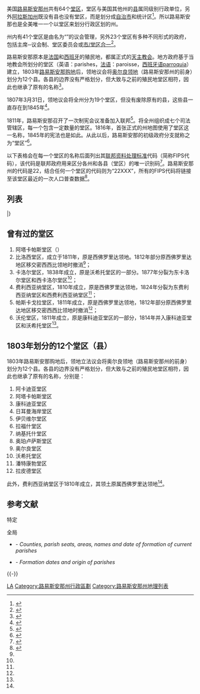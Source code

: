 {{noteTA
|G1= USState
|G2= Country
|1=zh-cn:路易斯安那州; zh-tw:路易斯安那州; zh-hk:路易斯安娜州;
|2=zh-hans:县;zh-hant:縣;zh-tw:郡
}}
{{Image label begin|image=Louisiana Locator Map.PNG|width={{{width|331}}}|float={{{float|right}}}}}
{{Image label|x=172|y=31 |scale={{{width|331}}}/331|text=[[东卡洛尔堂区_(路易斯安那州)|EC]]}}
{{Image label|x=160|y=18 |scale={{{width|331}}}/331|text=[[西卡洛尔堂区_(路易斯安那州)|WC]]}}
{{Image label|x=137|y=17 |scale={{{width|331}}}/331|text=[[莫豪斯堂区_(路易斯安那州)|MH]]}}
{{Image label|x=104|y=16 |scale={{{width|331}}}/331|text=[[尤宁堂区_(路易斯安那州)|UN]]}}
{{Image label|x=87 |y=35 |scale={{{width|331}}}/331|text=[[林肯堂区_(路易斯安那州)|LN]]}}
{{Image label|x=67 |y=17 |scale={{{width|331}}}/331|text=[[克莱本堂区_(路易斯安那州)|CL]]}}
{{Image label|x=46 |y=35 |scale={{{width|331}}}/331|text=[[韦伯斯特堂区_(路易斯安那州)|WE]]}}
{{Image label|x=28 |y=19 |scale={{{width|331}}}/331|text=[[博西尔堂区_(路易斯安那州)|BO]]}}
{{Image label|x=14 |y=45 |scale={{{width|331}}}/331|text=[[卡多堂区_(路易斯安那州)|CD]]}}
{{Image label|x=20 |y=74 |scale={{{width|331}}}/331|text=[[德索托堂区_(路易斯安那州)|DS]]}}
{{Image label|x=46 |y=71 |scale={{{width|331}}}/331|text=[[红河堂区_(路易斯安那州)|RR]]}}
{{Image label|x=67 |y=56 |scale={{{width|331}}}/331|text=[[边维尔堂区_(路易斯安那州)|BV]]}}
{{Image label|x=95 |y=56 |scale={{{width|331}}}/331|text=[[杰克逊堂区_(路易斯安那州)|JK]]}}
{{Image label|x=116|y=46 |scale={{{width|331}}}/331|text=[[沃希托堂区_(路易斯安那州)|OU]]}}
{{Image label|x=140|y=46 |scale={{{width|331}}}/331|text=[[里奇兰堂区_(路易斯安那州)|RH]]}}
{{Image label|x=171|y=50 |scale={{{width|331}}}/331|text=[[麦迪逊堂区_(路易斯安那州)|MA]]}}
{{Image label|x=148|y=70 |scale={{{width|331}}}/331|text=[[富兰克林堂区_(路易斯安那州)|FK]]}}
{{Image label|x=170|y=75 |scale={{{width|331}}}/331|text=[[滕萨斯堂区_(路易斯安那州)|TS]]}}
{{Image label|x=148|y=108|scale={{{width|331}}}/331|text=[[康科迪亚堂区_(路易斯安那州)|CO]]}}
{{Image label|x=138|y=94 |scale={{{width|331}}}/331|text=[[卡塔胡拉堂区_(路易斯安那州)|CT]]}}
{{Image label|x=119|y=71 |scale={{{width|331}}}/331|text=[[考德威尔堂区_(路易斯安那州)|CW]]}}
{{Image label|x=118|y=98 |scale={{{width|331}}}/331|text=[[拉萨尔堂区_(路易斯安那州)|LS]]}}
{{Image label|x=88 |y=80 |scale={{{width|331}}}/331|text=[[温堂区_(路易斯安那州)|WN]]}}
{{Image label|x=93 |y=107|scale={{{width|331}}}/331|text=[[格兰特堂区_(路易斯安那州)|GR]]}}
{{Image label|x=57 |y=97 |scale={{{width|331}}}/331|text=[[纳基托什堂区_(路易斯安那州)|NC]]}}
{{Image label|x=33 |y=107|scale={{{width|331}}}/331|text=[[沙宾堂区_(路易斯安那州)|SB]]}}
{{Image label|x=55 |y=140|scale={{{width|331}}}/331|text=[[弗农堂区_(路易斯安那州)|VE]]}}
{{Image label|x=95 |y=135|scale={{{width|331}}}/331|text=[[拉皮德堂区_(路易斯安那州)|RA]]}}
{{Image label|x=129|y=146|scale={{{width|331}}}/331|text=[[阿沃耶尔堂区_(路易斯安那州)|AV]]}}
{{Image label|x=131|y=175|scale={{{width|331}}}/331|text=[[圣兰德堂区_(路易斯安那州)|LY]]}}
{{Image label|x=104|y=169|scale={{{width|331}}}/331|text=[[伊文格琳堂区_(路易斯安那州)|EV]]}}
{{Image label|x=80 |y=171|scale={{{width|331}}}/331|text=[[艾伦堂区_(路易斯安那州)|AL]]}}
{{Image label|x=45 |y=172|scale={{{width|331}}}/331|text=[[波尔格堂区_(路易斯安那州)|BE]]}}
{{Image label|x=45 |y=203|scale={{{width|331}}}/331|text=[[卡尔克苏堂区_(路易斯安那州)|CA]]}}
{{Image label|x=80 |y=201|scale={{{width|331}}}/331|text=[[杰佛逊·戴维斯堂区_(路易斯安那州)|JD]]}}
{{Image label|x=51 |y=226|scale={{{width|331}}}/331|text=[[卡梅伦堂区_(路易斯安那州)|CM]]}}
{{Image label|x=108|y=228|scale={{{width|331}}}/331|text=[[弗米利恩堂区_(路易斯安那州)|VN]]}}
{{Image label|x=102|y=199|scale={{{width|331}}}/331|text=[[阿卡迪亚堂区_(路易斯安那州)|AC]]}}
{{Image label|x=124|y=205|scale={{{width|331}}}/331|text=[[拉法叶堂区_(路易斯安那州)|LF]]}}
{{Image label|x=141|y=224|scale={{{width|331}}}/331|text=[[伊比利亚堂区_(路易斯安那州)|IB]]}}
{{Image label|x=156|y=208|scale={{{width|331}}}/331|text=[[圣马丁堂区_(路易斯安那州)|↖]]}}
{{Image label|x=162|y=219|scale={{{width|331}}}/331|text=[[圣马丁堂区_(路易斯安那州)|MN]]}}
{{Image label|x=176|y=228|scale={{{width|331}}}/331|text=[[圣马丁堂区_(路易斯安那州)|↘]]}}
{{Image label|x=155|y=175|scale={{{width|331}}}/331|text=[[潘特康勃堂区_(路易斯安那州)|PC]]}}
{{Image label|x=164|y=158|scale={{{width|331}}}/331|text=[[西费利西亚纳堂区_(路易斯安那州)|WF]]}}
{{Image label|x=187|y=159|scale={{{width|331}}}/331|text=[[东费利西亚纳堂区_(路易斯安那州)|EF]]}}
{{Image label|x=207|y=161|scale={{{width|331}}}/331|text=[[圣海伦娜堂区_(路易斯安那州)|HE]]}}
{{Image label|x=182|y=176|scale={{{width|331}}}/331|text=[[东巴吞鲁日堂区_(路易斯安那州)|EB]]}}
{{Image label|x=167|y=188|scale={{{width|331}}}/331|text=[[西巴吞鲁日堂区_(路易斯安那州)|WB]]}}
{{Image label|x=175|y=205|scale={{{width|331}}}/331|text=[[伊贝维尔堂区_(路易斯安那州)|IV]]}}
{{Image label|x=194|y=205|scale={{{width|331}}}/331|text=[[阿森松堂区_(路易斯安那州)|AS]]}}
{{Image label|x=202|y=217|scale={{{width|331}}}/331|text=[[圣詹姆斯堂区_(路易斯安那州)|JA]]}}
{{Image label|x=185|y=226|scale={{{width|331}}}/331|text=[[阿桑普申堂区_(路易斯安那州)|AN]]}}
{{Image label|x=162|y=242|scale={{{width|331}}}/331|text=[[圣玛丽堂区_(路易斯安那州)|MR]]}}
{{Image label|x=198|y=260|scale={{{width|331}}}/331|text=[[泰勒博恩堂区_(路易斯安那州)|TE]]}}
{{Image label|x=229|y=249|scale={{{width|331}}}/331|text=[[拉福什堂区_(路易斯安那州)|LA]]}}
{{Image label|x=295|y=277|scale={{{width|331}}}/331|text=[[普拉克明堂区_(路易斯安那州)|PQ]]}}
{{Image label|x=308|y=228|scale={{{width|331}}}/331|text=[[圣贝尔纳堂区_(路易斯安那州)|BD]]}}
{{Image label|x=252|y=213|scale={{{width|331}}}/331|text=[[新奥尔良|OR]]}}
{{Image label|x=248|y=233|scale={{{width|331}}}/331|text=[[杰佛逊堂区_(路易斯安那州)|JE]]}}
{{Image label|x=226|y=226|scale={{{width|331}}}/331|text=[[圣查尔斯堂区_(路易斯安那州)|CH]]}}
{{Image label|x=219|y=211|scale={{{width|331}}}/331|text=[[施洗者圣约翰堂区_(路易斯安那州)|JB]]}}
{{Image label|x=205|y=187|scale={{{width|331}}}/331|text=[[利文斯顿堂区_(路易斯安那州)|LV]]}}
{{Image label|x=226|y=174|scale={{{width|331}}}/331|text=[[坦吉帕霍阿堂区_(路易斯安那州)|TG]]}}
{{Image label|x=244|y=160|scale={{{width|331}}}/331|text=[[华盛顿堂区_(路易斯安那州)|WA]]}}
{{Image label|x=252|y=184|scale={{{width|331}}}/331|text=[[圣坦曼尼堂区_(路易斯安那州)|TA]]}}
{{Image label end}}

美国[[路易斯安那州|路易斯安那州]]共有64个[[堂区_(行政区划)|堂区]]，堂区与美国其他州的[[县_(美国)|县]]属同级别行政单位，另外[[阿拉斯加州行政區劃|阿拉斯加州]]既没有县也没有堂区，而是划分成[[自治市|自治市]]和统计区<ref name="NACO">{{cite web|url=http://www.uscounties.org/cffiles_web/counties/state.cfm?statecode=la |accessdate=2013-07-10 |title=Find A County |work=National Association of Counties |archiveurl=https://web.archive.org/web/20120210113834/http://www.uscounties.org/cffiles_web/counties/state.cfm?statecode=LA |archivedate=2012-02-10 |deadurl=yes }}</ref>。所以路易斯安那也是全美唯一一个以堂区来划分行政区划的州。

州内有41个堂区是由名为“{{lang|en|Police Jury}}”的议会管理，另外23个堂区有多种不同形式的政府，包括主席─议会制、堂区委员会或[[市縣合一|市/堂区合一]]<ref>{{Cite web |url=http://www.lpgov.org/ |title=Police Jury Association of LA |access-date=2013-06-29 |archive-date=2021-10-20 |archive-url=https://web.archive.org/web/20211020002738/https://www.lpgov.org/ |dead-url=no }}</ref>。

路易斯安那原本是[[法国|法国]]和[[西班牙|西班牙]]的殖民地，都属正式的[[天主教会|天主教会]]。地方政府基于当地教会所划分的堂区（英语：parishes，[[法语|法语]]：paroisse，[[西班牙语|西班牙语]]parroquia）建立，1803年[[路易斯安那购地|路易斯安那购地]]后，领地议会将[[奥尔良领地|奥尔良领地]]（路易斯安那州的前身）划分为12个县。各县的边界没有严格划分，但大致与之前的殖民地堂区相符，因此也继承了原有的名称<ref name="Bryansite">{{cite web|url=http://www.bryansite.com/countyLA.htm |title=Bryansite - Louisiana parishes |last=Tabor |first=B. |accessdate=2013-06-29 |archiveurl=https://web.archive.org/web/20120206235334/http://www.bryansite.com/countyLA.htm |archivedate=2012-02-06 |deadurl=yes }}</ref>。

1807年3月31日，领地议会将全州分为19个堂区，但没有废除原有的县，这些县一直存在到1845年<ref>{{cite web|url=http://www.enlou.com/time/year1807.htm |title=Louisiana Timeline - 1807 |archiveurl=https://web.archive.org/web/20100817182345/http://www.enlou.com/time/year1807.htm |archivedate=2010-08-17 |accessdate=2010-08-16 |deadurl=yes }}</ref>。

1811年，路易斯安那召开了一次制宪会议准备加入联邦<ref>{{cite web|title=The Admission of Louisiana into the Union |accessdate=2013-06-29 |url=http://penelope.uchicago.edu/Thayer/E/Gazetteer/Places/America/United_States/Louisiana/_Texts/LHQ/1/4/Admission_to_the_Union*.html}}</ref>。将全州组织成七个司法管辖区，每一个包含一定数量的堂区。1816年，首张正式的州地图使用了堂区这一名称，1845年的宪法也是如此。从此以后，路易斯安那的初级政府分支就称之为“堂区”<ref>{{cite web|url=http://senate.legis.state.la.us/Documents/Constitution/Default.htm |title=Constitution of Louisiana |accessdate=2013-06-29 |work=Louisiana State Senate |archiveurl=https://web.archive.org/web/20121008031808/http://www.epa.gov/enviro/html/codes/nv.html |archivedate=2012-10-08 |deadurl=yes }}</ref>。

以下表格会在每一个堂区的名称后面列出其[[联邦资料处理标准|联邦资料处理标准]]代码（简称FIPS代码），该代码是联邦政府用来区分各州和各县（堂区）的唯一识别码<ref>{{cite web | url=http://www.itl.nist.gov/fipspubs/fip6-4.htm | title=FIPS Publish 6-4 | publisher=National Institute of Standards and Technology | accessdate=2013-06-07 | deadurl=yes | archiveurl=https://web.archive.org/web/20130929074056/http://www.itl.nist.gov/fipspubs/fip6-4.htm | archivedate=2013-09-29 }}</ref>。路易斯安那州的代码是22，结合任何一个堂区的代码则为“22XXX”，所有的FIPS代码将链接至该堂区最近的一次人口普查数据<ref name="FIPS">{{cite web|url=http://www.epa.gov/enviro/html/codes/ar.html |title=EPA County FIPS Code Listing |work=EPA.gov |accessdate=2013-06-29 |archiveurl=https://web.archive.org/web/20121008031826/http://www.epa.gov/enviro/html/codes/ar.html |archivedate=2012-10-08 |deadurl=yes }}</ref>。

== 列表 ==
{{Countytabletop
| region_title = 堂区
| fips_ref = <ref name="FIPS" />
| region_seat_width = 155px
| region_seat_title = 堂区政府
| region_seat_ref = <ref name="NACO"/>
| data2_title = 成立
| data2_ref = <ref name="NACO"/>
| data3_title = 来源
| data4_title = 辞源
| data4_ref = <ref>{{cite web|url=http://www.oph.dhh.state.la.us/php/default.html |title=Louisiana Dept. of Public Health Parish Profiles |archiveurl=https://web.archive.org/web/20051117221722/http://www.oph.dhh.state.la.us/php/default.html |archivedate=2005-11-17 |accessdate=2005-11-16 |deadurl=yes }}</ref>
| population_ref = <ref name="NACO"/>
| area_ref = <ref name="NACO"/>
}}
{{Countyrow| Type=堂区| Name=阿卡迪亚堂区|N=22 |Num=001 |Seat=克罗利|Data2=1886 |Data3=圣兰德堂区的一部分 |Data4=定居此地的[[阿卡迪亚人|阿卡迪亚人]]|Population=61773|Area=1704平方公里|Map=Map_of_Louisiana_highlighting_Acadia_Parish.svg}}
{{Countyrow| Type=堂区| Name=艾伦堂区|N=22 |Num=003 |Seat=奥伯林|Data2=1912 |Data3=卡尔克苏堂区的一部分 |Data4=忠于[[美利坚联盟国|联盟]]的路易斯安那州长亨利·沃金斯·艾伦（{{lang|en|Henry Watkins Allen}}）|Population=25764|Area=1984平方公里 |Map=Map_of_Louisiana_highlighting_Allen_Parish.svg}}
{{Countyrow| Type=堂区| Name=阿森松堂区|N=22 |Num=005 |Seat=唐纳森维尔|Data2=1807 |Data3=最初19个堂区之一|Data4=以唐纳森维尔的一家[[天主教堂|天主教堂]]命名|Population=107215|Area=785平方公里 |Map=Map_of_Louisiana_highlighting_Ascension_Parish.svg}}
{{Countyrow| Type=堂区| Name=阿桑普申堂区|N=22 |Num=007 |Seat=拿破仑维尔|Data2=1807 |Data3=最初的19个堂区之一|Data4=以同名天主教堂命名|Population=23421|Area=943平方公里 |Map=Map_of_Louisiana_highlighting_Assumption_Parish.svg}}
{{Countyrow| Type=堂区| Name=阿沃耶尔堂区|N=22 |Num=009 |Seat=马克斯维尔|Data2=1807 |Data3=最初的19个堂区之一|Data4=[[美洲原住民|美洲原住民]]部落名|Population=42073|Area=2243平方公里 |Map=Map_of_Louisiana_highlighting_Avoyelles_Parish.svg}}
{{Countyrow| Type=堂区| Name=波尔格堂区|N=22 |Num=011 |Seat=德里德|Data2=1912 |Data3=卡尔克苏堂区的一部分 |Data4=[[美国内战|美国内战]]南军将军[[P·G·T·博雷加德|P·G·T·博雷加德]]|Population=35654|Area=3020平方公里 |Map=Map_of_Louisiana_highlighting_Beauregard_Parish.svg}}
{{Countyrow| Type=堂区| Name=边维尔堂区|N=22 |Num=013 |Seat=阿卡迪亚|Data2=1848 |Data3=克莱本堂区的一部分|Data4=以[[新奥尔良市|新奥尔良市]]的创立者，法属印第安那殖民地总督命名|Population=14353|Area=2129平方公里 |Map=Map_of_Louisiana_highlighting_Bienville_Parish.svg}}
{{Countyrow| Type=堂区| Name=博西尔堂区|N=22 |Num=015 |Seat=本顿|Data2=1843 |Data3=克莱本堂区的一部分. |Data4=路易斯安那州[[联邦众议员|联邦众议员]]皮埃尔·博西尔|Population=116979|Area=2246平方公里 |Map=Map_of_Louisiana_highlighting_Bossier_Parish.svg}}
{{Countyrow| Type=堂区| Name=卡多堂区|N=22 |Num=017 |Seat=什里夫波特|Data2=1838 |Data3=纳基托什堂区的一部分. |Data4=同名美洲原住民部落|Population=254969|Area=2427平方公里 |Map=Map_of_Louisiana_highlighting_Caddo_Parish.svg}}
{{Countyrow| Type=堂区| Name=卡尔克苏堂区|N=22 |Num=019 |Seat=莱克查尔斯|Data2=1840 |Data3=圣兰德堂区的一部分 |Data4=美洲原住民部落同名酋长，意为“哭泣的雄鹰”|Population=192768|Area=2833平方公里 |Map=Map_of_Louisiana_highlighting_Calcasieu_Parish.svg}}
{{Countyrow| Type=堂区| Name=考德威尔堂区|N=22 |Num=021 |Seat=哥伦比亚|Data2=1838 |Data3=卡塔胡拉堂区和沃希托堂区的一部分 |Data4=考德威尔家族曾拥有大片种植园，并活跃在州内政界|Population=10132|Area=1401平方公里 |Map=Map_of_Louisiana_highlighting_Caldwell_Parish.svg}}
{{Countyrow| Type=堂区| Name=卡梅伦堂区|N=22 |Num=023 |Seat=卡梅伦|Data2=1870 |Data3=卡尔克苏堂区和弗米利恩堂区的一部分|Data4=美国战争部长塞门·卡梅伦（{{lang|en|Simon Cameron}}）|Population=6839|Area=5004平方公里 |Map=Map_of_Louisiana_highlighting_Cameron_Parish.svg}}
{{Countyrow| Type=堂区| Name=卡塔胡拉堂区|N=22 |Num=025 |Seat=哈里森|Data2=1808 |Data3=沃希托堂区和拉皮德堂区的一部分|Data4=同名湖泊，原是美洲原住民语，意为“大的，透明的湖”|Population=10407|Area=1914平方公里 |Map=Map_of_Louisiana_highlighting_Catahoula_Parish.svg}}
{{Countyrow| Type=堂区| Name=克莱本堂区|N=22 |Num=027 |Seat=荷马|Data2=1828 |Data3=纳基托什堂区的一部分. |Data4=路易斯安那州长威廉·C·C·克莱本|Population=17195|Area=1989平方公里 |Map=Map_of_Louisiana_highlighting_Claiborne_Parish.svg}}
{{Countyrow| Type=堂区| Name=康科迪亚堂区|N=22 |Num=029 |Seat=维达利亚|Data2=1807 |Data3=最初的19个堂区之一|Data4=不确定，可能因为这一片区域原叫“新康科迪亚”，或是由原西班牙总督居住的名叫“康科德”的豪宅|Population=20822|Area=1940平方公里 |Map=Map_of_Louisiana_highlighting_Concordia_Parish.svg}}
{{Countyrow| Type=堂区| Name=德索托堂区|N=22 |Num=031 |Seat=曼斯菲尔德|Data2=1843 |Data3=卡多堂区和纳基托什堂区的一部分|Data4=西班牙探险家[[埃尔南多·德·索托|埃尔南多·德·索托]]|Population=26656|Area=2318平方公里 |Map=Map_of_Louisiana_highlighting_DeSoto_Parish.svg}}
{{Countyrow| Type=堂区| Name=东巴吞鲁日堂区|N=22 |Num=033 |Seat=巴吞鲁日|Data2=1810 |Data3=西佛罗里达领地的一部分|Data4=同音法语，意为“红色木棍”，当地美洲原住民用来标志部落间的领地界限|Population=440171|Area=1220平方公里 |Map=Map_of_Louisiana_highlighting_East_Baton_Rouge_Parish.svg}}
{{Countyrow| Type=堂区| Name=东卡洛尔堂区|N=22 |Num=035 |Seat=莱克普罗维登斯|Data2=1877 |Data3=原卡洛尔县分成东西两部分|Data4=[[查尔斯·卡罗尔|查尔斯·卡罗尔]]，最后一位去世的《[[美国独立宣言|美国独立宣言]]》签署人|Population=7759|Area=1145平方公里 |Map=Map_of_Louisiana_highlighting_East_Carroll_Parish.svg}}
{{Countyrow| Type=堂区| Name=东费利西亚纳堂区|N=22 |Num=037 |Seat=克林顿|Data2=1824 |Data3=原费利西亚纳堂区分成东西两部分|Data4=费利西亚·德嘉维兹，路易斯安那领地西班牙总督夫人的名字|Population=20267|Area=1181平方公里 |Map=Map_of_Louisiana_highlighting_East_Feliciana_Parish.svg}}
{{Countyrow| Type=堂区| Name=伊文格琳堂区|N=22 |Num=039 |Seat=威乐普拉特|Data2=1910 |Data3=圣兰德堂区的一部分 |Data4=[[亨利·沃兹沃思·朗费罗|亨利·沃兹沃思·朗费罗]]同名史诗，讲述一位[[阿卡迪亚人|阿卡迪亚人]]同名女英雄的故事|Population=33984|Area=1761平方公里 |Map=Map_of_Louisiana_highlighting_Evangeline_Parish.svg}}
{{Countyrow| Type=堂区| Name=富兰克林堂区|N=22 |Num=041 |Seat=温斯伯勒|Data2=1843 |Data3=卡洛尔堂区、麦迪逊堂区、沃希托堂区和卡塔胡拉堂区的一部分|Data4=[[美国国父|美国国父]][[本杰明·富兰克林|本杰明·富兰克林]]|Population=20767|Area=1647平方公里 |Map=Map_of_Louisiana_highlighting_Franklin_Parish.svg}}
{{Countyrow| Type=堂区| Name=格兰特堂区|N=22 |Num=043 |Seat=科尔|Data2=1869 |Data3=拉皮德堂区和温堂区的一部分 |Data4=[[美国总统|美国总统]][[尤利西斯·辛普森·格兰特|尤利西斯·辛普森·格兰特]]|Population=22309|Area=1720平方公里 |Map=Map_of_Louisiana_highlighting_Grant_Parish.svg}}
{{Countyrow| Type=堂区| Name=伊比利亚堂区|N=22 |Num=045 |Seat=新伊比利亚|Data2=1868 |Data3=圣马丁堂区和圣玛丽堂区的一部分|Data4=西班牙定居者以[[伊比利亚半岛|伊比利亚半岛]]命名|Population=73240|Area=2670平方公里 |Map=Map_of_Louisiana_highlighting_Iberia_Parish.svg}}
{{Countyrow| Type=堂区| Name=伊贝维尔堂区|N=22 |Num=047 |Seat=普拉奎迈恩|Data2=1807 |Data3=最初的19个堂区之一|Data4=西班牙探险家皮埃尔·莱·莫耶·伊贝维尔（{{lang|en|Pierre Le Moyne d'Iberville}}）|Population=33387|Area=1691平方公里 |Map=Map_of_Louisiana_highlighting_Iberville_Parish.svg}}
{{Countyrow| Type=堂区| Name=杰克逊堂区|N=22 |Num=049 |Seat=琼斯伯勒|Data2=1845 |Data3=克莱本堂区、沃希托堂区和尤宁堂区的一部分|Data4=美国总统[[安德鲁·杰克逊|安德鲁·杰克逊]]|Population=16274|Area=1502平方公里 |Map=Map_of_Louisiana_highlighting_Jackson_Parish.svg}}
{{Countyrow| Type=堂区| Name=杰佛逊堂区|N=22 |Num=051 |Seat=格雷特纳|Data2=1825 |Data3=新奥尔良的一部分|Data4=美国国父[[托马斯·杰佛逊|托马斯·杰佛逊]]|Population=432552|Area=1663平方公里 |Map=Map_of_Louisiana_highlighting_Jefferson_Parish.svg}}
{{Countyrow| Type=堂区| Name=杰佛逊·戴维斯堂区|N=22 |Num=053 |Seat=詹宁斯|Data2=1912 |Data3=卡尔克苏堂区的一部分|Data4=[[美利坚联盟国总统|美利坚联盟国总统]][[杰佛逊·戴维斯|杰佛逊·戴维斯]]|Population=31594|Area=1707平方公里 |Map=Map_of_Louisiana_highlighting_Jefferson_Davis_Parish.svg}}
{{Countyrow| Type=堂区| Name=拉法叶堂区|N=22 |Num=055 |Seat=拉法叶|Data2=1823 |Data3=圣马丁堂区的一部分|Data4=[[美国独立战争|美国独立战争]]英雄[[拉法耶特侯爵|拉法耶特侯爵]]|Population=221578|Area=699平方公里 |Map=Map_of_Louisiana_highlighting_Lafayette_Parish.svg}}
{{Countyrow| Type=堂区| Name=拉福什堂区|N=22 |Num=057 |Seat=蒂博|Data2=1807 |Data3=最初的19个堂区之一，曾两次更名|Data4=法语“la fourche”或英语“the fork”，[[密西西比河|密西西比河]]的一条分岔|Population=96318|Area=3812平方公里|Map=Map_of_Louisiana_highlighting_Lafourche_Parish.svg}}
{{Countyrow| Type=堂区| Name=拉萨尔堂区|N=22 |Num=059 |Seat=耶拿|Data2=1908 |Data3=卡塔胡拉堂区的一部分|Data4=法国探险家雷内-罗伯特·卡维里尔，拉萨尔先生|Population=14890|Area=1717平方公里 |Map=Map of Louisiana highlighting LaSalle Parish.svg}}
{{Countyrow| Type=堂区| Name=林肯堂区|N=22 |Num=061 |Seat=拉斯顿|Data2=1873 |Data3=边维尔堂区、克莱本堂区、杰克逊堂区和尤因堂区的一部分|Data4=美国总统[[亚伯拉罕·林肯|亚伯拉罕·林肯]]|Population=46735|Area=1222平方公里 |Map=Map_of_Louisiana_highlighting_Lincoln_Parish.svg}}
{{Countyrow| Type=堂区| Name=利文斯顿堂区|N=22 |Num=063 |Seat=利文斯顿 |Data2=1832 |Data3=圣海伦娜堂区的一部分|Data4=[[美国国务卿|美国国务卿]][[爱德华·利文斯顿|爱德华·利文斯顿]]|Population=128026|Area=1821平方公里 |Map=Map_of_Louisiana_highlighting_Livingston_Parish.svg}}
{{Countyrow| Type=堂区| Name=麦迪逊堂区|N=22 |Num=065 |Seat=塔卢拉|Data2=1838 |Data3=康科迪亚堂区的一部分|Data4=[[美国宪法|美国宪法]]之父[[詹姆斯·麦迪逊|詹姆斯·麦迪逊]]|Population=12093|Area=1686平方公里 |Map=Map_of_Louisiana_highlighting_Madison_Parish.svg}}
{{Countyrow| Type=堂区| Name=莫豪斯堂区|N=22 |Num=067 |Seat=巴斯特罗普|Data2=1844 |Data3=卡洛尔堂区和沃希托堂区的一部分|Data4=带领首批定居者进入该地区的亚伯拉罕·莫豪斯|Population=27979|Area=2085平方公里 |Map=Map_of_Louisiana_highlighting_Morehouse_Parish.svg}}
{{Countyrow| Type=堂区| Name=纳基托什堂区|N=22 |Num=069 |Seat=纳基托什|Data2=1807 |Data3=最初的19个堂区之一|Data4=同名美洲原住民部落|Population=39566|Area=3364平方公里 |Map=Map_of_Louisiana_highlighting_Natchitoches_Parish.svg}}
{{Countyrow| Type=堂区| Name=新奥尔良|N=22 |Num=071 |Seat=新奥尔良|Data2=1807 |Data3=最初的19个堂区之一|Data4=法国[[留守_(官职)|留守]][[奥尔良公爵|奥尔良公爵]]|Population=343829|Area=2349平方公里 |Map=Map_of_Louisiana_highlighting_Orleans_Parish.svg}}
{{Countyrow| Type=堂区| Name=沃希托堂区|N=22 |Num=073 |Seat=门罗|Data2=1807 |Data3=最初的19个堂区之一|Data4=同名美洲原住民部落|Population=153720|Area=906平方公里 |Map=Map_of_Louisiana_highlighting_Ouachita_Parish.svg}}
{{Countyrow| Type=堂区| Name=普拉克明堂区|N=22 |Num=075 |Seat=波因塔哈拉什|Data2=1807 |Data3=最初的19个堂区之一|Data4=美洲原住民语“[[柿|柿子]]”|Population=23042|Area=6291平方公里 |Map=Map_of_Louisiana_highlighting_Plaquemines_Parish.svg}}
{{Countyrow| Type=堂区| Name=潘特康勃堂区|N=22 |Num=077 |Seat=新路|Data2=1807 |Data3=最初的19个堂区之一|Data4=法语“la pointe coupée”或英语“the cut-off point”，指密西西比河的一个弯曲|Population=22802|Area=1531平方公里 |Map=Map_of_Louisiana_highlighting_Pointe_Coupee_Parish.svg}}
{{Countyrow| Type=堂区| Name=拉皮德堂区|N=22 |Num=079 |Seat=亚历山德里亚|Data2=1807 |Data3=最初的19个堂区之一|Data4=以当地河水湍急得名（法语：rapides）|Population=131613|Area=3528平方公里 |Map=Map_of_Louisiana_highlighting_Rapides_Parish.svg}}
{{Countyrow| Type=堂区| Name=红河堂区|N=22 |Num=081 |Seat=考沙塔|Data2=1871 |Data3=边维尔堂区、博西尔堂区、卡多堂区和纳基托什堂区的一部分|Data4=以密西西比河的一部分，[[红河_(密西西比河)|红河]]命名|Population=9091|Area=1041平方公里 |Map=Map_of_Louisiana_highlighting_Red_River_Parish.svg}}
{{Countyrow| Type=堂区| Name=里奇兰堂区|N=22 |Num=083 |Seat=雷维尔|Data2=1868 |Data3=卡洛尔堂区、富兰克林堂区、莫豪斯堂区和沃希托堂区的一部分|Data4=英文原名有“富庶之地”的意思|Population=20725|Area=1461平方公里 |Map=Map_of_Louisiana_highlighting_Richland_Parish.svg}}
{{Countyrow| Type=堂区| Name=沙宾堂区|N=22 |Num=085 |Seat=梅尼|Data2=1843 |Data3=卡多堂区和纳基托什堂区的一部分|Data4=同名河流|Population=24233|Area=2621平方公里 |Map=Map_of_Louisiana_highlighting_Sabine_Parish.svg}}
{{Countyrow| Type=堂区| Name=圣贝尔纳堂区|N=22 |Num=087 |Seat=查尔梅特|Data2=1807 |Data3=最初的19个堂区之一|Data4=以[[圣伯尔纳铎|圣伯尔纳铎]]命名|Population=35897|Area=4646平方公里 |Map=Map of Louisiana highlighting St. Bernard Parish.svg}}
{{Countyrow| Type=堂区| Name=圣查尔斯堂区|N=22 |Num=089 |Seat=哈恩维尔|Data2=1807 |Data3=最初的19个堂区之一|Data4=以[[卡洛·博罗梅奥|圣查尔斯]]命名|Population=52780|Area=1062平方公里 |Map=Map_of_Louisiana_highlighting_Saint_Charles_Parish.svg}}
{{Countyrow| Type=堂区| Name=圣海伦娜堂区|N=22 |Num=091 |Seat=格林|Data2=1810 |Data3=西佛罗里达领地|Data4=以[[圣海伦娜|圣海伦娜]]命名|Population=11203|Area=1059平方公里 |Map=Map_of_Louisiana_highlighting_Saint_Helena_Parish.svg}}
{{Countyrow| Type=堂区| Name=圣詹姆斯堂区|N=22 |Num=093 |Seat=康文特|Data2=1807 |Data3=最初的19个堂区之一|Data4=[[雅各_(西庇太的儿子)|圣詹姆斯]]|Population=22102|Area=668平方公里 |Map=Map_of_Louisiana_highlighting_Saint_James_Parish.svg}}
{{Countyrow| Type=堂区| Name=施洗者圣约翰堂区|N=22 |Num=095 |Seat=艾德加|Data2=1807 |Data3=最初的19个堂区之一|Data4=以[[圣若翰洗者|圣若翰洗者]]命名|Population=45924|Area=901平方公里 |Map=Map_of_Louisiana_highlighting_Saint_John_the_Baptist_Parish.svg}}
{{Countyrow| Type=堂区| Name=圣兰德堂区|N=22 |Num=097 |Seat=奥珀卢萨斯|Data2=1807 |Data3=最初的19个堂区之一|Data4=以[[天主教巴黎总教区|天主教巴黎总教区]][[圣人|圣人]]主教圣兰德命名|Population=83384|Area=2432平方公里 |Map=Map_of_Louisiana_highlighting_Saint_Landry_Parish.svg}}
{{Countyrow| Type=堂区| Name=圣马丁堂区 |N=22 |Num=099 |Seat=圣马丁维尔|Data2=1807 |Data3=最初的19个堂区之一|Data4=以[[都尔的玛尔定|圣马丁]]命名|Population=52160|Area=2116平方公里 |Map=Map_of_Louisiana_highlighting_Saint_Martin_Parish.svg}}
{{Countyrow| Type=堂区| Name=圣玛丽堂区|N=22 |Num=101 |Seat=富兰克林|Data2=1811 |Data3=圣马丁堂区的一部分|Data4=以[[马利亚_(耶稣的母亲)|圣玛丽]]命名|Population=54650|Area=1585平方公里 |Map=Map_of_Louisiana_highlighting_Saint_Mary_Parish.svg}}
{{Countyrow| Type=堂区| Name=圣坦曼尼堂区|N=22 |Num=103 |Seat=卡温顿|Data2=1810 |Data3=西佛罗里达领地|Data4=美洲原住民酋长坦曼尼|Population=233740|Area=2911平方公里 |Map=Map_of_Louisiana_highlighting_Saint_Tammany_Parish.svg}}
{{Countyrow| Type=堂区| Name=坦吉帕霍阿堂区|N=22 |Num=105 |Seat=阿米特城|Data2=1868 |Data3=圣坦曼尼堂区、利文斯顿堂区、圣海伦娜堂区和华盛顿堂区的一部分|Data4=美洲原住民语，意为“玉米穗”或“收玉米的人”|Population=121097|Area=2132平方公里 |Map=Map_of_Louisiana_highlighting_Tangipahoa_Parish.svg}}
{{Countyrow| Type=堂区| Name=滕萨斯堂区|N=22 |Num=107 |Seat=圣若瑟|Data2=1843 |Data3=康科迪亚堂区的一部分|Data4=同名美洲原住民部落|Population=5066|Area=1660平方公里 |Map=Map_of_Louisiana_highlighting_Tensas_Parish.svg}}
{{Countyrow| Type=堂区| Name=泰勒博恩堂区|N=22 |Num=109 |Seat=霍玛|Data2=1822 |Data3=拉福什堂区的一部分|Data4=法语“terre bonne”，意为“好土地”|Population=111860|Area=5387平方公里 |Map=Map_of_Louisiana_highlighting_Terrebonne_Parish.svg}}
{{Countyrow| Type=堂区| Name=聯合堂區|N=22 |Num=111 |Seat=法默维尔|Data2=1839 |Data3=沃希托堂区的一部分|Data4=英文原名指各州以同盟形式建国|Population=22721|Area=2344平方公里 |Map=Map_of_Louisiana_highlighting_Union_Parish.svg}}
{{Countyrow| Type=堂区| Name=弗米利恩堂区|N=22 |Num=113 |Seat=阿布维尔|Data2=1844 |Data3=拉法叶堂区的一部分|Data4=同名河流和同名海湾|Population=57999|Area=3983平方公里 |Map=Map_of_Louisiana_highlighting_Vermilion_Parish.svg}}
{{Countyrow| Type=堂区| Name=弗农堂区|N=22 |Num=115 |Seat=利斯维尔|Data2=1871 |Data3=纳基托什堂区、拉皮德堂区和沙宾堂区的一部分|Data4=[[维农山庄|维农山庄]]，美国国父乔治·华盛顿的老家|Population=52334|Area=3473平方公里 |Map=Map_of_Louisiana_highlighting_Vernon_Parish.svg}}
{{Countyrow| Type=堂区| Name=华盛顿堂区|N=22 |Num=117 |Seat=富兰克林顿|Data2=1819 |Data3=圣坦曼尼堂区的一部分|Data4=美国国父[[乔治·华盛顿|乔治·华盛顿]]|Population=47168|Area=1751平方公里 |Map=Map_of_Louisiana_highlighting_Washington_Parish.svg}}
{{Countyrow| Type=堂区| Name=韦伯斯特堂区|N=22 |Num=119 |Seat=明登|Data2=1871 |Data3=边维尔堂区、博西尔堂区和克莱本堂区的一部分|Data4=联邦众议员、[[美国国务卿|美国国务卿]][[丹尼尔·韦伯斯特|丹尼尔·韦伯斯特]]|Population=41207|Area=1593平方公里 |Map=Map_of_Louisiana_highlighting_Webster_Parish.svg}}
{{Countyrow| Type=堂区| Name=西巴吞鲁日堂区|N=22 |Num=121 |Seat=艾伦港|Data2=1807 |Data3=最初的19个堂区之一|Data4=同音法语，意为“红色木棍”，当地美洲原住民用来标志部落间的领地界限|Population=23788|Area=526平方公里 |Map=Map_of_Louisiana_highlighting_West_Baton_Rouge_Parish.svg}}
{{Countyrow| Type=堂区| Name=西卡洛尔堂区|N=22 |Num=123 |Seat=橡树林|Data2=1877 |Data3=原卡洛尔堂区分为东西两部分|Data4=查尔斯·卡罗尔，最后一位去世的《美国独立宣言》签署人|Population=11604|Area=932平方公里 |Map=Map_of_Louisiana_highlighting_East_Carroll_Parish.svg}}
{{Countyrow| Type=堂区| Name=西费利西亚纳堂区|N=22 |Num=125 |Seat=圣弗瑞安斯维尔|Data2=1824 |Data3=原费利西亚纳堂区分为东西两部分|Data4=费利西亚·德嘉维兹，路易斯安那领地西班牙总督夫人的名字|Population=15625|Area=2722平方公里|Map=Map_of_Louisiana_highlighting_West_Feliciana_Parish.svg}}
{{Countyrow| Type=堂区| Name=温堂区|N=22 |Num=127 |Seat=温菲尔德|Data2=1852 |Data3=卡塔胡拉堂区、纳基托什堂区和拉皮德堂区的一部分|Data4=路易斯安那州议员沃尔特·温（{{lang|en|Walter Winn}}）|Population=15313|Area=2479平方公里 |Map=Map_of_Louisiana_highlighting_Winn_Parish.svg}}
|}

==曾有过的堂区==
#阿塔卡帕斯堂区（{{lang|en|Attakapas Parish}}）
#比洛西堂区，成立于1811年，原是西佛罗里达领地。1812年部分原西佛罗里达地区移交密西西比领地时撤消<ref name="Bryansite"/>；
#卡洛尔堂区，1838年成立，原是沃希托堂区的一部分。1877年分裂为东卡洛尔堂区和西卡洛尔堂区<ref name="Bryansite"/>；
#费利西亚纳堂区，1810年成立，原是西佛罗里达领地，1824年分裂为东费利西亚纳堂区和西费利西亚纳堂区<ref name="Bryansite"/>；
#帕斯卡戈拉堂区，1811年成立，原是西佛罗里达领地，1812年部分原西佛罗里达地区移交密西西比领地时撤消<ref name="Bryansite"/>；
#沃伦堂区，1811年成立，原是康科迪亚堂区的一部分，1814年并入康科迪亚堂区和沃希托堂区<ref name="Bryansite"/>。

==1803年划分的12个堂区（县）==
1803年路易斯安那购地后，领地立法议会将奥尔良领地（路易斯安那州的前身）划分为12个县。各县的边界没有严格划分，但大致与之前的殖民地堂区相符，因此也继承了原有的名称，分别是：
#阿卡迪亚堂区
#阿塔卡帕斯堂区
#康科迪亚堂区
#日耳曼海岸堂区
#伊贝维尔堂区
#拉福什堂区
#纳基托什堂区
#奥珀卢萨斯堂区
#奥尔良堂区
#沃希托堂区
#潘特康勃堂区
#拉皮德堂区

此外，费利西亚纳堂区于1810年成立，其领土原属西佛罗里达领地<ref name="Bryansite" />。

== 参考文献 ==
{{refbegin}}
;特定
{{reflist|colwidth=30em}}
;全局
* {{cite web|url=http://www.naco.org/Template.cfm?Section=Find_a_County&Template=/cffiles/counties/state.cfm&statecode=la |title=Find a County |publisher=National Association of Counties |accessdate=2007-03-13 |archiveurl=https://web.archive.org/web/20061108043344/http://www.naco.org/Template.cfm?Section=Find_a_County&Template=%2Fcffiles%2Fcounties%2Fstate.cfm&statecode=la |archivedate=2006-11-08 |deadurl=yes }} - ''Counties, parish seats, areas, names and date of formation of current parishes''
* {{cite web |url = http://www.genealogyinc.com/louisiana/maps/ |title = Louisiana County Formation Maps |accessdate = 2007-03-13 |archive-url = https://web.archive.org/web/20120213231632/http://www.genealogyinc.com/louisiana/maps/ |archive-date = 2012-02-13 |dead-url = yes }} - ''Formation dates and origin of parishes''
{{refend}}

{{-}}
{{美国各州行政区划}}
{{路易斯安那州}}

[[Category:美國各州行政區劃|LA]]
[[Category:路易斯安那州行政區劃|Category:路易斯安那州行政區劃]]
[[Category:路易斯安那州地理列表|Category:路易斯安那州地理列表]]
{{Featured list}}